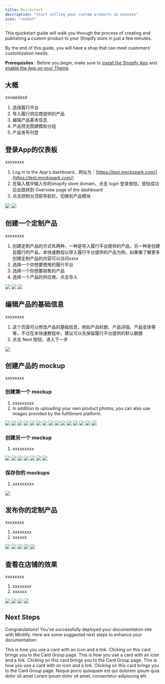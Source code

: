 ```yaml
---
title: Quickstart
description: "Start selling your custom products in minutes"
icon: "rocket"
---
```


This quickstart guide will walk you through the process of creating and publishing a custom product to your Shopify store in just a few minutes.

By the end of this guide, you will have a shop that can meet customers' customization needs.

<Tip>**Prerequisites** : Before you begin, make sure to [install the Shopify App]() and [enable the App on your Theme]().</Tip>

## 大概
xxxaadasd
1. 选择履行平台
2. 导入履行供应商提供的产品
3. 编辑产品基本信息
4. 产品预览图建模和分组
5. 产品发布刊登

## 登录App的仪表板
xxxxxxxx
1. Log in to the App's dashboard，网址为：[https://test.mockspark.com/](https://test.mockspark.com/)
2. 在输入框中输入你的shopify store domain，点击 login 登录按钮，登陆成功后会跳转到 Overview page of the dashboard
3. 点击控制台顶部导航栏，切换到产品模块
<Frame caption="Log in using your Shopify store domain">
  <img src="/images/get-started/PixPin_2025-04-29_14-24-42.png" />
</Frame>

<Frame caption="Go to the Product section from the top navigation bar">
  <img src="/images/get-started/PixPin_2025-04-28_16-35-29.png" />
</Frame>

## 创建一个定制产品
xxxxxxxx
1. 创建定制产品的方式有两种，一种是导入履行平台提供的产品，另一种是创建自履行的产品，本快速教程以导入履行平台提供的产品为例，如果像了解更多创建定制产品的内容可以访问xxxx
2. 选择一个你想要使用的履行平台
3. 选择一个你想要销售的产品
4. 选择一个产品的供应商，点击导入
<Frame caption='Click the "Import Product" button'>
  <img src="/images/get-started/PixPin_2025-04-28_17-01-26.png" />
</Frame>

<Frame caption="Select the product you want to import">
  <img src="/images/get-started/PixPin_2025-04-28_16-46-05.png" />
</Frame>

<Frame caption="Choose a provider for this product">
  <img src="/images/get-started/PixPin_2025-04-28_16-47-40.png" />
</Frame>

## 编辑产品的基础信息
xxxxxxxx
1. 这个页面可以修改产品的基础信息，例如产品标题、产品详描、产品变体等等，不过在本快速教程中，建议可以先保留履行平台提供的默认数据
2. 点击 Next 按钮，进入下一步
<Frame caption='Click the "Next" button'>
  <img src="/images/get-started/PixPin_2025-04-28_17-07-35.png" />
</Frame>

## 创建产品的 mockup
xxxxxxxx

### 创建第一个 mockup
1. xxxxxxxxx
2. In addition to uploading your own product photos, you can also use images provided by the fulfillment platform.
<Frame caption='Click "New Mockup" to open the Mockup Creator and build a mockup for your product'>
  <img src="/images/get-started/PixPin_2025-04-28_17-40-59.png" />
</Frame>

<Frame caption="To create a mockup, please upload a product image first">
  <img src="/images/get-started/PixPin_2025-04-28_17-39-59.png" />
</Frame>

<Frame caption="Select or upload a front-facing image of the product">
  <img src="/images/get-started/PixPin_2025-04-28_17-41-55.png" />
</Frame>

<Frame caption='Click the "Using this image" button'>
  <img src="/images/get-started/PixPin_2025-04-28_17-43-41.png" />
</Frame>

<Frame caption='Click on the "Print Areas" section in the right-hand panel'>
  <img src="/images/get-started/PixPin_2025-04-28_17-44-53.png" />
</Frame>

<Frame caption='Click the "Add Print-Area"'>
  <img src="/images/get-started/PixPin_2025-04-28_17-46-08.png" />
</Frame>

<Frame caption="Select the appropriate front-facing Print Area based on its name, and make note of its aspect ratio">
  <img src="/images/get-started/PixPin_2025-04-29_09-55-11.png" />
</Frame>

<Frame caption="Drag each of the 4 corners of the Print Area to the appropriate position on the product image">
  <img src="/images/get-started/PixPin_2025-04-29_09-56-58.png" />
</Frame>

<Frame caption='In the Print Areas section of the right-hand panel, change "Mesh Warp" from "2D" to "3D"'>
  <img src="/images/get-started/PixPin_2025-04-29_10-07-48.png" />
</Frame>

<Frame caption='In "3D Mesh Warp" mode, the Print Area’s 4 corner points will be replaced with a 4x4 grid, giving you 16 adjustable control points'>
  <img src="/images/get-started/PixPin_2025-04-29_10-18-09.png" />
</Frame>

<Frame caption='Using the Print Area’s aspect ratio as a guide, adjust the control points to reshape the Print Area. This helps create a more realistic and natural-looking product mockup'>
  <img src="/images/get-started/PixPin_2025-04-29_10-19-37.png" />
</Frame>

<Frame caption='If your product is white, we recommend changing the "Blending Mode" from "Normal" to "Multiply" in the Print Areas section on the right-hand panel. This will help enhance the mockup’s visual appearance for a more realistic effect'>
  <img src="/images/get-started/PixPin_2025-04-29_10-20-18.png" />
</Frame>

<Frame caption='Click the "Preview" button to open the Personalizer and preview the current mockup'>
  <img src="/images/get-started/PixPin_2025-04-29_10-21-03.png" />
</Frame>

<Frame caption="Test your product in the Personalizer">
  <img src="/images/get-started/PixPin_2025-04-29_10-25-26.png" />
</Frame>

<Frame caption='If you’re happy with how your mockup looks, click the "Save" button to save your mockup'>
  <img src="/images/get-started/PixPin_2025-04-29_10-26-16.png" />
</Frame>

### 创建另一个 mockup
1. xxxxxxxxx
<Frame caption="We’ve already created a print area for the front of the product — now let’s set one up for the back">
  <img src="/images/get-started/PixPin_2025-04-29_10-27-58.png" />
</Frame>

<Frame caption="Select or upload a back-facing image of the product">
  <img src="/images/get-started/PixPin_2025-04-29_10-33-29.png" />
</Frame>

<Frame caption='Click the "Add Print-Area"'>
  <img src="/images/get-started/PixPin_2025-04-29_10-34-40.png" />
</Frame>

<Frame caption="Select the appropriate back-facing Print Area based on its name, and take note of its aspect ratio">
  <img src="/images/get-started/PixPin_2025-04-29_10-37-28.png" />
</Frame>

<Frame caption="Using the same steps as before, create a mockup that showcases the back of the product">
  <img src="/images/get-started/PixPin_2025-04-29_10-43-40.png" />
</Frame>

<Frame caption="Test your product in the Personalizer">
  <img src="/images/get-started/PixPin_2025-04-29_10-43-52.png" />
</Frame>

<Frame caption='If you’re happy with how your mockup looks, click the "Save" button to save your mockup'>
  <img src="/images/get-started/PixPin_2025-04-29_10-44-22.png" />
</Frame>

### 保存你的 mockups
1. xxxxxxxxx
<Frame caption='After creating mockups for your product, click the "Next" button to save your work and continue'>
  <img src="/images/get-started/PixPin_2025-04-29_10-45-49.png" />
</Frame>

## 发布你的定制产品
xxxxxxxx
1. xxxxxxxx
2. xxxxxx
<Frame caption="You can edit settings such as the product URL handle, store currency, and weight unit">
  <img src="/images/get-started/PixPin_2025-04-29_10-47-49.png" />
</Frame>

<Frame caption="Easily update the price, weight, and availability for multiple variants at once">
  <img src="/images/get-started/PixPin_2025-04-29_10-52-06.png" />
</Frame>

<Frame caption="You can also edit details like price, weight, and availability for a specific variant">
  <img src="/images/get-started/PixPin_2025-04-29_10-58-44.png" />
</Frame>

<Frame caption='Click the "Done & Publish" button to list the product on your Shopify store'>
  <img src="/images/get-started/PixPin_2025-04-29_11-01-07.png" />
</Frame>

<Frame caption='Click the "Check on Shopify" button to view the published product in your Shopify store'>
  <img src="/images/get-started/PixPin_2025-04-29_11-03-27.png" />
</Frame>

## 查看在店铺的效果
xxxxxxxx
1. xxxxxxxx
2. xxxxxx
<Frame caption='Click the "Customize" button on the product page of your Shopify store'>
  <img src="/images/get-started/PixPin_2025-04-29_11-05-20.png" />
</Frame>

<Frame caption="The Product Personalizer on desktop">
  <img src="/images/get-started/PixPin_2025-04-29_11-16-20.png" />
</Frame>

<Frame caption="The Product Personalizer on mobile (design)">
  <img src="/images/get-started/PixPin_2025-04-29_11-31-08.png" />
</Frame>

<Frame caption="The Product Personalizer on mobile (preview)">
  <img src="/images/get-started/PixPin_2025-04-29_11-31-24.png" />
</Frame>

## Next Steps
Congratulations! You’ve successfully deployed your documentation site with Mintlify. Here are some suggested next steps to enhance your documentation:

<Card horizontal title="Click on me" icon="bird" href="/components/card-group">
  This is how you use a card with an icon and a link. Clicking on this card
  brings you to the Card Group page.
</Card>

<Card horizontal title="Click on me" icon="bird" href="/components/card-group">
  This is how you use a card with an icon and a link. Clicking on this card
  brings you to the Card Group page.
</Card>

<Card horizontal title="Click on me" icon="bird" href="/components/card-group">
  This is how you use a card with an icon and a link. Clicking on this card
  brings you to the Card Group page.
</Card>

<CardGroup cols={2}>
  <Card title="First Card" icon="bird">
    Neque porro quisquam est qui dolorem ipsum quia dolor sit amet
  </Card>
  <Card title="Second Card" icon="bird">
    Lorem ipsum dolor sit amet, consectetur adipiscing elit
  </Card>
</CardGroup>